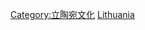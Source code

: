 {{Commonscat|Symbols of Lithuania}}

[[Category:立陶宛文化|Category:立陶宛文化]]
[[Category:欧洲各国国家象征|Lithuania]]